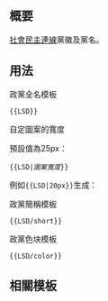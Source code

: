 {{NoteTA/MediaWiki}}{{Documentation subpage}}<!-- 在本行下編輯模板說明 -->

== 概要 ==
[[社會民主連線]]黨徽及黨名。

== 用法 ==
;政黨全名模板
 <pre>{{LSD}}</pre>

;自定圖案的寬度
預設值為25px：
 <nowiki>{{LSD|</nowiki>''圖案寬度''<nowiki>}}</nowiki>
例如<code><nowiki>{{LSD|20px}}</nowiki></code>生成：{{LSD|20px}}

;政黨簡稱模板
 <pre>{{LSD/short}}</pre>

;政黨色块模板
 <pre>{{LSD/color}}</pre>

== 相關模板 ==
{{香港政黨模板}}